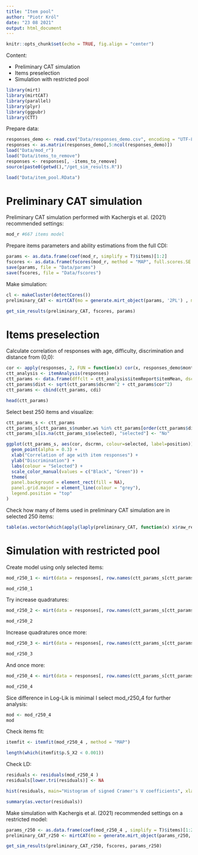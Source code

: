 ```yaml
---
title: "Item pool"
author: "Piotr Król"
date: "23 08 2021"
output: html_document
---
```


```r
knitr::opts_chunk$set(echo = TRUE, fig.align = "center")
```

Content:

* Preliminary CAT simulation
* Items preselection
* Simulation with restricted pool

```r
library(mirt)
library(mirtCAT)
library(parallel)
library(plyr)
library(ggpubr)
library(CTT)
```

Prepare data:

```r
responses_demo <- read.csv("Data/responses_demo.csv", encoding = "UTF-8")
responses <- as.matrix(responses_demo[,5:ncol(responses_demo)])
load("Data/mod_r")
load("Data/items_to_remove")
responses <- responses[, -items_to_remove]
source(paste0(getwd(),"/get_sim_results.R"))
```

```r
load("Data/item_pool.RData")
```

# Preliminary CAT simulation

Preliminary CAT simulation performed with Kachergis et al. (2021) recommended settings:

```r
mod_r #667 items model
```
Prepare items parameters and ability estimations from the full CDI:

```r
params <- as.data.frame(coef(mod_r, simplify = T)$items)[1:2]
fscores <- as.data.frame(fscores(mod_r, method = "MAP", full.scores.SE = T))
save(params, file = "Data/params")
save(fscores, file = "Data/fscores")
```

Make simulation:

```r
cl <- makeCluster(detectCores())
preliminary_CAT <- mirtCAT(mo = generate.mirt_object(params, '2PL') , method = "MAP", criteria = "MI", start_item = "MI", local_pattern = responses, cl = cl, design = list(min_SEM = 0.15, min_items = 25, max_items = 50))
```

```r
get_sim_results(preliminary_CAT, fscores, params)
```

# Items preselection

Calculate correlation of responses with age, difficulty, discrimination and distance from (0,0):

```r
cor <- apply(responses, 2, FUN = function(x) cor(x, responses_demo$months))
ctt_analysis <- itemAnalysis(responses)
ctt_params <- data.frame(dffclt = ctt_analysis$itemReport$itemMean, dscrmn = ctt_analysis$itemReport$pBis, cor = cor)
ctt_params$dist <- sqrt(ctt_params$dscrmn^2 + ctt_params$cor^2) 
ctt_params <- cbind(ctt_params, cdi)
```

```r
head(ctt_params)
```

Select best 250 items and visualize:

```r
ctt_params_s <- ctt_params
ctt_params_s[ctt_params_s$number.ws %in% ctt_params[order(ctt_params$dist, decreasing = T), ][1:250, "number.ws"], "selected"] <- "Yes"
ctt_params_s[is.na(ctt_params_s$selected), "selected"] <- "No"

ggplot(ctt_params_s, aes(cor, dscrmn, colour=selected, label=position)) +
  geom_point(alpha = 0.3) +
  xlab("Correlation of age with item responses") +
  ylab("Discrimination") +
  labs(colour = "Selected") +
  scale_color_manual(values = c("Black", "Green")) + 
  theme(
  panel.background = element_rect(fill = NA),
  panel.grid.major = element_line(colour = "grey"),
  legend.position = "top"
)
```
Check how many of items used in preliminary CAT simulation are in selected 250 items:

```r
table(as.vector(which(apply(laply(preliminary_CAT, function(x) x$raw_responses), 2, function(x) any(!is.na(x))))) %in% ctt_params_s[ctt_params_s$selected == "Yes", "number.ws"] )
```
# Simulation with restricted pool

Create model using only selected items:

```r
mod_r250_1 <- mirt(data = responses[, row.names(ctt_params_s[ctt_params_s$selected == "Yes", ])], model = 1, SE = TRUE)
```

```r
mod_r250_1
```

Try increase quadratures:

```r
mod_r250_2 <- mirt(data = responses[, row.names(ctt_params_s[ctt_params_s$selected == "Yes", ])], model = 1, SE = TRUE, quadpts = 101)
```
```r
mod_r250_2
```

Increase quadratures once more:

```r
mod_r250_3 <- mirt(data = responses[, row.names(ctt_params_s[ctt_params_s$selected == "Yes", ])], model = 1, SE = TRUE, quadpts = 151, technical = list(NCYCLES = 10000))
```
```r
mod_r250_3
```

And once more:

```r
mod_r250_4 <- mirt(data = responses[, row.names(ctt_params_s[ctt_params_s$selected == "Yes", ])], model = 1, SE = TRUE, quadpts = 301, technical = list(NCYCLES = 10000))
```
```r
mod_r250_4
```

Sice difference in Log-Lik is minimal I select mod_r250_4 for further analysis:

```r
mod <- mod_r250_4
mod
```
Check items fit:

```r
itemfit <- itemfit(mod_r250_4 , method = "MAP")
```

```r
length(which(itemfit$p.S_X2 < 0.001))
```
Check LD:

```r
residuals <- residuals(mod_r250_4 )
residuals[lower.tri(residuals)] <- NA
```

```r
hist(residuals, main="Histogram of signed Cramer's V coefficients", xlab= "Cramers V")
```

```r
summary(as.vector(residuals))
```

Make simulation with Kachergis et al. (2021) recommended settings on a restricted model:

```r
params_r250 <- as.data.frame(coef(mod_r250_4 , simplify = T)$items)[1:2]
preliminary_CAT_r250 <- mirtCAT(mo = generate.mirt_object(params_r250, '2PL'), method = "MAP", criteria = "MI", start_item = "MI", local_pattern = responses[, row.names(ctt_params_s[ctt_params_s$selected == "Yes", ])], cl = cl, design = list(min_SEM = 0.15, min_items = 25, max_items = 50))
```
```r
get_sim_results(preliminary_CAT_r250, fscores, params_r250)
```